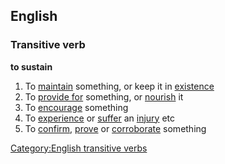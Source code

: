 ==English==
===Transitive verb===
'''to sustain'''
#To [[maintain]] something, or keep it in [[existence]]
#To [[provide for]] something, or [[nourish]] it
#To [[encourage]] something
#To [[experience]] or [[suffer]] an [[injury]] etc
#To [[confirm]], [[prove]] or [[corroborate]] something
[[Category:English transitive verbs]]